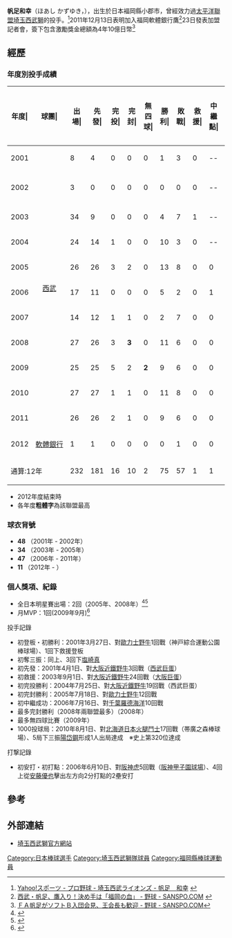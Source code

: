 {{Infobox NPB player|
bgcolor1=#fc0|
bgcolor2=#000|
textcolor1=#000|
textcolor2=#fff|
image=HAWKS11-HOASHI.JPG|
width=280|
name=帆足和幸|
position=投手|
team=福岡軟體銀行鷹|
number=11|
bats=左|
throws=左|
debutyear=2001年3月27日|
debutteam=西武獅|
statyear=2011年|
stat1label=勝－敗|
stat1value=75－56|
stat2label=[[救援成功|救援成功]]|
stat2value=1|
stat3label=[[防禦率|防禦率]]|
stat3value=3.79|
stat4label=[[三振|三振]]|
stat4value=838|
teams=<nowiki></nowiki>
* 福岡県立三井高等学校
* 九州三菱自動車硬式野球部
* [[埼玉西武獅|埼玉西武獅]] (2001 - 2011)
* [[福岡軟體銀行鷹|福岡軟體銀行鷹]] (2012 -)
}}
'''帆足和幸'''（ほあし かずゆき，{{bd|1979年|7月15日||}}），出生於日本褔岡縣小郡市，曾經效力過[[太平洋聯盟|太平洋聯盟]][[埼玉西武獅|埼玉西武獅]]的投手。<ref>[http://baseball.yahoo.co.jp/npb/player/11997/ Yahoo!スポーツ - プロ野球 - 埼玉西武ライオンズ - 帆足　和幸] {{webarchive|url=https://web.archive.org/web/20100527141215/http://baseball.yahoo.co.jp/npb/player/11997/ |date=2010-05-27 }}</ref>2011年12月13日表明加入福岡軟體銀行鷹<ref>[http://www.sanspo.com/baseball/news/111214/bsl1112140505002-n1.htm 西武・帆足、鷹入り！決め手は「福岡の血」 - 野球 - SANSPO.COM] {{webarchive|url=https://web.archive.org/web/20120117220319/http://www.sanspo.com/baseball/news/111214/bsl1112140505002-n1.htm |date=2012-01-17 }}</ref>23日發表加盟記者會，簽下包含激勵獎金總額為4年10億日幣<ref>[http://www.sanspo.com/baseball/news/111223/bsl1112231801002-n1.htm ＦＡ帆足がソフトＢ入団会見、王会長も歓迎 - 野球 - SANSPO.COM]{{dead link|date=2018年2月 |bot=InternetArchiveBot |fix-attempted=yes }}</ref>

==經歷==

=== 年度別投手成績 ===
{| class="wikitable" style="text-align:right; font-size:small"
|-bgcolor="#efefef"
!年度|!!球團|!!出場|!!先發|!!完投|!!完封|!!無四球|!!勝利|!!敗戰|!!救援|!!中<br>繼<br>點|!!勝率|!!打者|!!投球<br>局數|!!被<br>安<br>打|!!被全壘打|!!保送|!!敬遠|!!觸身球|!!三<br>振<br>數|!!暴投|!!犯規|!!失分|!!自<br>責<br>分|!!防<br>禦<br>率|!!WHIP
|-
|style="text-align:center"|2001
|rowspan="11" style="text-align:center;"|[[埼玉西武獅|西武]]
|8||4||0||0||0||1||3||0||--||.250||125||23.0||38||3||20||0||1||21||1||1||32||23||9.00||2.52
|-
|style="text-align:center"|2002
|3||0||0||0||0||0||0||0||--||----||37||9.0||12||0||0||0||0||6||0||0||6||6||6.00||1.33
|-
|style="text-align:center"|2003
|34||9||0||0||0||4||7||1||--||.364||431||95.2||105||11||45||2||7||73||3||1||50||49||4.61||1.57
|-
|style="text-align:center"|2004
|24||14||1||0||0||10||3||0||--||.769||475||104.2||117||11||47||2||5||80||1||0||59||50||4.30||1.57
|-
|style="text-align:center"|2005
|26||26||3||2||0||13||8||0||0||.619||677||158.2||179||13||31||1||8||121||4||0||81||71||4.03||1.32
|-
|style="text-align:center"|2006
|17||11||0||0||0||5||2||0||1||.714||334||75.1||92||11||19||0||6||50||4||0||41||39||4.66||1.47
|-
|style="text-align:center"|2007
|14||12||1||1||0||2||7||0||0||.222||333||79.2||83||9||13||0||3||40||2||0||41||38||4.29||1.21
|-
|style="text-align:center"|2008
|27||26||3||'''3'''||0||11||6||0||0||.647||724||174.2||169||13||38||1||5||115||5||0||59||51||2.63||1.19
|-
|style="text-align:center"|2009
|25||25||5||2||'''2'''||9||6||0||0||.600||692||163.0||175||10||40||1||5||126||3||0||70||65||3.59||1.32
|-
|style="text-align: center;"|2010
|27||27||1||1||0||11||8||0||0||.579||692||163.1||173||13||35||1||12||104||3||0||72||67||3.69||1.27 
|-
|style="text-align: center;"|2011
|26||26||2||1||0||9||6||0||0||.600||691||168.2||172||10||34||1||8||102||2||0||59||53||2.83||1.22 
|-
|style="text-align: center;"|2012
|rowspan="1" style="text-align:center; white-space:nowrap;"|[[福岡軟體銀行鷹|軟體銀行]]
|1||1||0||0||0||0||1||0||0||.000||15||2.2||5||0||3||0||1||1||0||0||4||4||13.50||3.00
|-
!colspan="2"|通算:12年
|232||181||16||10||2||75||57||1||1||.568||5226||1218.1||1320||104||325||9||61||839||28||2||574||516||3.81||1.35
|}
* 2012年度結束時
* 各年度'''粗體字'''為該聯盟最高

=== 球衣背號 ===
* '''48''' （2001年 - 2002年）
* '''34''' （2003年 - 2005年）
* '''47''' （2006年 - 2011年）
* '''11''' （2012年 - ）

=== 個人獎項、紀錄 ===
* 全日本明星賽出場：2回（2005年、2008年）<ref>{{Cite web |url=http://www.npb.or.jp/allstar/2005roster.html |title=2005サンヨーオールスターゲーム　出場者 |access-date=2010-05-25 |archive-date=2015-10-11 |archive-url=https://web.archive.org/web/20151011092825/http://www.npb.or.jp/allstar/2005roster.html |dead-url=no }}</ref><ref>{{Cite web |url=http://www.npb.or.jp/allstar/2008roster.html |title=マツダオールスターゲーム2008　出場者 |accessdate=2010-05-25 |archive-date=2009-07-14 |archive-url=https://web.archive.org/web/20090714012638/http://www.npb.or.jp/allstar/2008roster.html |dead-url=no }}</ref>
* 月MVP：1回(2009年9月)<ref>{{Cite web |url=http://www.npb.or.jp/award/2009month_win_pl9.html |title=2009年9月度「日本生命月間ＭＶＰ賞」受賞選手　（パシフィック・リーグ） |access-date=2010-05-25 |archive-date=2015-11-17 |archive-url=https://web.archive.org/web/20151117232614/http://www.npb.or.jp/award/2009month_win_pl9.html |dead-url=no }}</ref>


; 投手記錄
* 初登板・初勝利：2001年3月27日、對[[歐力士野牛|歐力士野牛]]1回戰（神戸綜合運動公園棒球場）、1回下救援登板
* 初奪三振：同上、3回下[[塩崎真|塩崎真]]
* 初先發：2001年4月1日、對[[大阪近鐵野牛|大阪近鐵野牛]]3回戰（[[西武巨蛋|西武巨蛋]]）
* 初救援：2003年9月1日、對[[大阪近鐵野牛|大阪近鐵野牛]]24回戰（[[大阪巨蛋|大阪巨蛋]]）
* 初完投勝利：2004年7月25日、對[[大阪近鐵野牛|大阪近鐵野牛]]19回戰（西武巨蛋）
* 初完封勝利：2005年7月18日、對[[歐力士野牛|歐力士野牛]]12回戰
* 初中繼成功：2006年7月16日、對[[千葉羅德海洋|千葉羅德海洋]]10回戰
* 最多完封勝利（2008年兩聯盟最多）（2008年）
* 最多無四球比賽（2009年）
* 1000投球局：2010年8月1日、對[[北海道日本火腿鬥士|北海道日本火腿鬥士]]17回戰（帯廣之森棒球場）、5局下三振[[陽岱鋼|陽岱鋼]]形成1人出局達成　※史上第320位達成
; 打撃記錄
* 初安打・初打點：2006年6月10日、對[[阪神虎|阪神虎]]5回戰（[[阪神甲子園球場|阪神甲子園球場]]）、4回上從[[安藤優也|安藤優也]]擊出左方向2分打點的2壘安打
==參考==
<div class="references-small">
<references />
</div>

==外部連結==
*[https://web.archive.org/web/20100808011320/http://www.seibu-group.co.jp/LIONS/ 埼玉西武獅官方網站]
{{台灣棒球維基館}}
{{福岡軟體銀行鷹球團球員名單}}
{{埼玉西武獅球團2011球員名單}}
{{DEFAULTSORT:Nishiguchi Fumiya}}


[[Category:日本棒球選手|Category:日本棒球選手]]
[[Category:埼玉西武獅隊球員|Category:埼玉西武獅隊球員]]
[[Category:福岡縣棒球運動員|Category:福岡縣棒球運動員]]